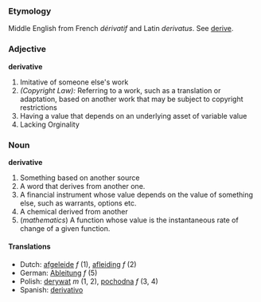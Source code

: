 ===Etymology===
Middle English from French ''dérivatif'' and Latin ''derivatus''. See [[derive]].

===Adjective===
'''derivative'''

#Imitative of someone else's work
#''(Copyright Law):'' Referring to a work, such as a translation or adaptation, based on another work that may be subject to copyright restrictions
#Having a value that depends on an underlying asset of variable value
#Lacking Orginality

===Noun===
'''derivative'''

#Something based on another source
#A word that derives from another one.
#A financial instrument whose value depends on the value of something else, such as warrants, options etc.
#A chemical derived from another
#(''mathematics'') A function whose value is the instantaneous rate of change of a given function.

====Translations====
*Dutch: [[afgeleide]] ''f'' (1), [[afleiding]] ''f'' (2)
*German: [[Ableitung]] ''f'' (5)
*Polish: [[derywat]] ''m'' (1, 2), [[pochodna]] ''f'' (3, 4)
*Spanish: [[derivativo]]